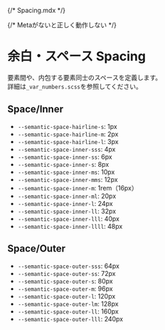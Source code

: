 {/* Spacing.mdx */}

{/* Metaがないと正しく動作しない */}

<Meta title="Tokens/余白・スペース Spacing" />

# 余白・スペース Spacing

要素間や、内包する要素同士のスペースを定義します。  
詳細は`_var_numbers.scss`を参照してください。

## Space/Inner

- `--semantic-space-hairline-s`: 1px
- `--semantic-space-hairline-m`: 2px
- `--semantic-space-hairline-l`: 3px
- `--semantic-space-inner-sss`: 4px
- `--semantic-space-inner-ss`: 6px
- `--semantic-space-inner-s`: 8px
- `--semantic-space-inner-ms`: 10px
- `--semantic-space-inner-mms`: 12px
- `--semantic-space-inner-m`: 1rem（16px）
- `--semantic-space-inner-ml`: 20px
- `--semantic-space-inner-l`: 24px
- `--semantic-space-inner-ll`: 32px
- `--semantic-space-inner-lll`: 40px
- `--semantic-space-inner-llll`: 48px

## Space/Outer

- `--semantic-space-outer-sss`: 64px
- `--semantic-space-outer-ss`: 72px
- `--semantic-space-outer-s`: 80px
- `--semantic-space-outer-m`: 96px
- `--semantic-space-outer-l`: 120px
- `--semantic-space-outer-lm`: 128px
- `--semantic-space-outer-ll`: 160px
- `--semantic-space-outer-lll`: 240px